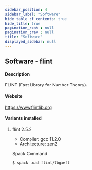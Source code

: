 ```yaml
---
sidebar_position: 4
sidebar_label: "Software"
hide_table_of_contents: true
hide_title: true
pagination_next : null
pagination_prev : null
title: "Software"
displayed_sidebar: null
---
```


## Software - flint


#### Description
FLINT (Fast Library for Number Theory).

#### Website
https://www.flintlib.org

#### Variants installed

1. flint 2.5.2

    - Compiler: gcc 11.2.0
    - Architecture: zen2

    Spack Command
    ```bash
    $ spack load flint/7bgaeft
    ```
